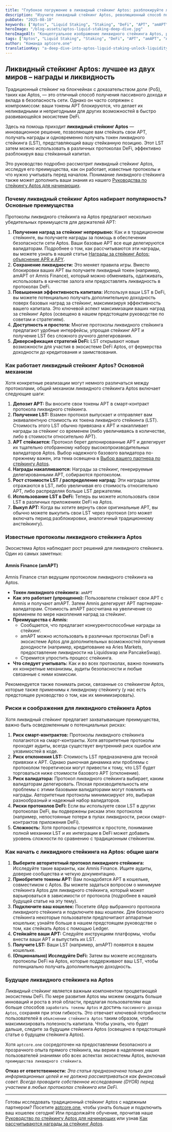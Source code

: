 ```yaml
---
title: "Глубокое погружение в ликвидный стейкинг Aptos: разблокируйте ликвидность и максимизируйте награды APT"
description: "Изучите ликвидный стейкинг Aptos, революционный способ получения наград за стейкинг при сохранении ликвидности. Откройте для себя лучшие протоколы, такие как Amnis Finance, их преимущества, риски и как начать с токенами ликвидного стейкинга (LST), такими как amAPT."
pubDate: "2025-08-10"
keywords: ["Aptos", "Liquid Staking", "Staking", "DeFi", "APT", "amAPT", "Amnis Finance", "Crypto Rewards", "Passive Income"]
heroImage: "/blog-assets/aptos-liquid-staking-deep-dive.jpg"
heroImageAlt: "Концептуальное изображение ликвидного стейкинга Aptos, разблокирующего ликвидность для токенов APT"
tags: ["Aptos", "Liquid Staking", "Staking", "DeFi", "APT", "amAPT", "Amnis Finance", "Crypto Rewards", "Passive Income"]
author: "Команда aptcore.one"
translationKey: "a-deep-dive-into-aptos-liquid-staking-unlock-liquidity-maximize-apt-rewards"
---
```


## Ликвидный стейкинг Aptos: лучшее из двух миров – награды и ликвидность

Традиционный стейкинг на блокчейнах с доказательством доли (PoS), таких как Aptos, — это отличный способ получения пассивного дохода и вклада в безопасность сети. Однако он часто сопряжен с компромиссом: ваши токены APT блокируются, что делает их неликвидными и непригодными для других возможностей в быстро развивающейся экосистеме DeFi.

Здесь на помощь приходит **ликвидный стейкинг Aptos** — инновационное решение, позволяющее вам стейкать свои APT, получать награды и одновременно получать токен ликвидного стейкинга (LST), представляющий вашу стейканную позицию. Этот LST затем можно использовать в различных протоколах DeFi, эффективно разблокируя ваш стейканный капитал.

Это руководство подробно рассмотрит ликвидный стейкинг Aptos, исследуя его преимущества, как он работает, известные протоколы и что нужно учитывать перед началом. Понимание ликвидного стейкинга также может дополнить ваши знания из нашего [Руководства по стейкингу Aptos для начинающих](/blog/ru/rukovodstvo-dlya-nachinayushchih-po-stejkingu-aptos-apt-na-aptcore-one).

### Почему ликвидный стейкинг Aptos набирает популярность? Основные преимущества

Протоколы ликвидного стейкинга на Aptos предлагают несколько убедительных преимуществ для держателей APT:

1. **Получение наград за стейкинг непрерывно:** Как и в традиционном стейкинге, вы получаете награды за помощь в обеспечении безопасности сети Aptos. Ваши базовые APT все еще делегируются валидаторам. Подробнее о том, как рассчитываются эти награды, вы можете узнать в нашей статье [Награды за стейкинг Aptos: объяснение APR и APY](/blog/ru/nagrady-za-steking-aptos-raznica-mezhdu-apr-i-apy-i-kak-ih-pokazyvaet-aptcore-one).
2. **Сохранение ликвидности:** Это меняет правила игры. Вместо блокировки ваших APT вы получаете ликвидный токен (например, amAPT от Amnis Finance), который можно обменивать, одалживать, использовать в качестве залога или предоставлять ликвидность в протоколах DeFi.
3. **Повышенная эффективность капитала:** Используя ваши LST в DeFi, вы можете потенциально получать дополнительную доходность поверх базовых наград за стейкинг, максимизируя эффективность вашего капитала. Это ключевой аспект максимизации ваших наград за стейкинг Aptos (освещено в нашем предстоящем руководстве по советам и стратегиям).
4. **Доступность и простота:** Многие протоколы ликвидного стейкинга предлагают удобные интерфейсы, упрощая стейкинг APT и получение LST без сложного ручного делегирования.
5. **Диверсификация стратегий DeFi:** LST открывают новые возможности для участия в экосистеме DeFi Aptos, от фермерства доходности до кредитования и заимствования.

### Как работает ликвидный стейкинг Aptos? Основной механизм

Хотя конкретные реализации могут немного различаться между протоколами, общий механизм ликвидного стейкинга Aptos включает следующие шаги:

1. **Депозит APT:** Вы вносите свои токены APT в смарт-контракт протокола ликвидного стейкинга.
2. **Получение LST:** Взамен протокол выпускает и отправляет вам эквивалентную стоимость их токена ликвидного стейкинга (LST). Стоимость этого LST обычно привязана к APT и накапливает награды за стейкинг со временем (либо увеличиваясь в количестве, либо в стоимости относительно APT).
3. **APT стейкается:** Протокол берет депонированные APT и делегирует их тщательно отобранному набору высокопроизводительных валидаторов Aptos. Выбор надежного базового валидатора по-прежнему важен, эта тема освещена в [Выбор вашего партнера по стейкингу Aptos](/blog/ru/vybor-partnera-dlya-stejkinga-aptos-maksimizirujte-nagrady-i-bezopasnost-s-aptcore-one).
4. **Награды накапливаются:** Награды за стейкинг, генерируемые делегированными APT, собираются протоколом.
5. **Рост стоимости LST / распределение наград:** Эти награды затем отражаются в LST, либо увеличивая его стоимость относительно APT, либо распределяя больше LST держателям.
6. **Использование LST в DeFi:** Теперь вы можете использовать свои LST в различных приложениях DeFi на Aptos.
7. **Выкуп APT:** Когда вы хотите вернуть свои оригинальные APT, вы обычно можете выкупить свои LST через протокол (это может включать период разблокировки, аналогичный традиционному анстейкингу).

### Известные протоколы ликвидного стейкинга Aptos

Экосистема Aptos наблюдает рост решений для ликвидного стейкинга. Один из самых заметных:

#### Amnis Finance (amAPT)

Amnis Finance стал ведущим протоколом ликвидного стейкинга на Aptos.

* **Токен ликвидного стейкинга:** `amAPT`
* **Как это работает (упрощенно):** Пользователи стейкают свои APT с Amnis и получают amAPT. Затем Amnis делегирует APT партнерам-валидаторам. Стоимость amAPT рассчитана на увеличение со временем по мере накопления наград за стейкинг.
* **Преимущества с Amnis:**
  * Сообщается, что предлагает конкурентоспособные награды за стейкинг.
  * amAPT можно использовать в различных протоколах DeFi в экосистеме Aptos для дополнительных возможностей получения доходности (например, кредитование на Aries Markets, предоставление ликвидности на Liquidswap или PancakeSwap).
  * Стремится упростить процесс стейкинга.
* **Что следует учитывать:** Как и во всех протоколах, важно понимать их конкретные механизмы, аудиты безопасности и любые связанные с ними комиссии.

Рекомендуется также понимать риски, связанные со стейкингом Aptos, которые также применимы к ликвидному стейкингу (у нас есть предстоящее руководство о том, как их минимизировать).

### Риски и соображения для ликвидного стейкинга Aptos

Хотя ликвидный стейкинг предлагает захватывающие преимущества, важно быть осведомленным о потенциальных рисках:

1. **Риск смарт-контрактов:** Протоколы ликвидного стейкинга полагаются на смарт-контракты. Хотя авторитетные протоколы проходят аудиты, всегда существует внутренний риск ошибок или уязвимостей в коде.
2. **Риск отклонения LST:** Стоимость LST предназначена для тесной привязки к APT. Однако рыночная динамика или проблемы с протоколом теоретически могут привести к тому, что LST будет торговаться ниже стоимости базового APT (отклонение).
3. **Риск валидатора:** Протокол ликвидного стейкинга выбирает, каким валидаторам делегировать. Плохая производительность или проблемы с этими базовыми валидаторами могут повлиять на награды. Авторитетные протоколы минимизируют это, выбирая разнообразный и надежный набор валидаторов.
4. **Риски протоколов DeFi:** Если вы используете свои LST в других протоколах DeFi, вы подвержены рискам этих протоколов (например, непостоянные потери в пулах ликвидности, риски смарт-контрактов приложения DeFi).
5. **Сложность:** Хотя протоколы стремятся к простоте, понимание полной механики LST и их интеграции в DeFi может добавить уровень сложности по сравнению с традиционным стейкингом.

### Как начать с ликвидного стейкинга на Aptos: общие шаги

1. **Выберите авторитетный протокол ликвидного стейкинга:** Исследуйте такие варианты, как Amnis Finance. Ищите аудиты, доверие сообщества и четкую документацию.
2. **Приобретите токены APT:** Вам понадобятся APT в кошельке, совместимом с Aptos. Вы можете задаться вопросом о минимуме стейкинга Aptos для ликвидного стейкинга, который может варьироваться в зависимости от протокола (подробнее в нашей будущей статье на эту тему).
3. **Подключите ваш кошелек:** Посетите dApp выбранного протокола ликвидного стейкинга и подключите ваш кошелек. Для безопасного стейкинга некоторые пользователи предпочитают аппаратные кошельки; узнайте больше в нашем предстоящем руководстве о том, как стейкать Aptos с помощью Ledger.
4. **Стейкайте ваши APT:** Следуйте инструкциям платформы, чтобы внести ваши APT и выпустить их LST.
5. **Получите LST:** Ваши LST (например, amAPT) появятся в вашем кошельке.
6. **(Опционально) Исследуйте DeFi:** Затем вы можете исследовать протоколы DeFi на Aptos, которые поддерживают ваш LST, чтобы потенциально получать дополнительную доходность.

### Будущее ликвидного стейкинга на Aptos

Ликвидный стейкинг является важным компонентом процветающей экосистемы DeFi. По мере развития Aptos мы можем ожидать больше инноваций и роста в этой области, предлагая пользователям еще больше способов `заработать токены Aptos` и достичь `пассивного дохода Aptos`, сохраняя при этом гибкость. Это отвечает ключевой потребности пользователей в `объяснении стейкинга Aptos` таким образом, чтобы максимизировать полезность капитала. Чтобы узнать, что будет дальше, следите за будущим стейкинга Aptos (освещено в предстоящей статье о будущем стейкинга Aptos).

Хотя `aptcore.one` сосредоточен на предоставлении безопасного и прозрачного опыта прямого стейкинга, мы верим в наделение наших пользователей знаниями обо всех аспектах экосистемы Aptos, включая `преимущества ликвидного стейкинга`.

**Отказ от ответственности:** *Эта статья предназначена только для информационных целей и не должна рассматриваться как финансовый совет. Всегда проводите собственное исследование (DYOR) перед участием в любых протоколах стейкинга или DeFi.*

---

Готовы исследовать традиционный стейкинг Aptos с надежным партнером? Посетите [aptcore.one](https://aptcore.one), чтобы узнать больше и подключить ваш кошелек сегодня! Или продолжайте обучение, прочитав наше [Руководство по стейкингу Aptos для начинающих](/blog/ru/rukovodstvo-dlya-nachinayushchih-po-stejkingu-aptos-apt-na-aptcore-one) или узнав [Как рассчитываются награды за стейкинг Aptos](/blog/ru/nagrady-za-steking-aptos-raznica-mezhdu-apr-i-apy-i-kak-ih-pokazyvaet-aptcore-one).
